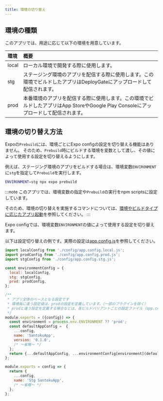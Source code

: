 ```yaml
---
title: 環境の切り替え
---
```


## 環境の種類

このアプリでは、用途に応じて以下の環境を用意しています。

| 環境 | 概要 |
|:--|:--|
| local | ローカル環境で開発する際に使用します。 |
| stg | ステージング環境のアプリを配信する際に使用します。この環境でビルドしたアプリはDeployGateにアップロードして配信されます。 |
| prod | 本番環境のアプリを配信する際に使用します。この環境でビルドしたアプリはApp StoreやGoogle Play Consoleにアップロードして配信されます。|

## 環境の切り替え方法

Expoの`Prebuild`には、環境ごとにExpo configの設定を切り替える機能はありません。
そのため、`Prebuild`時にビルドする環境を変数として渡し、その値によって使用する設定を切り替えるようにします。

例えば、ステージング環境のアプリをビルドする場合は、環境変数`ENVIRONMENT`に`stg`を指定して`Prebuild`を実行します。

```bash
ENVIRONMENT=stg npx expo prebuild
```

:::note
このアプリでは、環境変数の指定や`Prebuild`の実行をnpm scriptsに設定しています。

そのため、環境の切り替えを実施するコマンドについては、[環境やビルドタイプに応じたアプリ起動](./app-launch-per-build-settings)を参照してください。
:::

Expo configでは、環境変数`ENVIRONMENT`の値によって使用する設定を切り替えます。

以下は設定切り替えの例です。実際の設定は[app.config.js](https://github.com/{@inject:organization}/mobile-app-crib-notes/tree/master/example-app/SantokuApp/app.config.js)を参照してください。

```javascript title=app.config.js
import localConfig from './config/app.config.local.js';
import prodConfig from './config/app.config.prod.js';
import stgConfig from './config/app.config.stg.js';

const environmentConfig = {
  local: localConfig,
  stg: stgConfig,
  prod: prodConfig,
};

/**
 * アプリ全体のベースとなる設定です
 * 環境毎に違う設定値は、prodの設定を定義しています。（一部のプラグインを除く）
 * prodと違う設定を定義する場合などは、各ビルドバリアントごとの設定ファイル（app.config.xxx.json）で再定義してください。
 */
module.exports = ({config}) => {
  const environment = process.env.ENVIRONMENT ?? 'prod';
  const defaultAppConfig =  {
    ...config,
    name: 'SantokuApp',
    version: '0.1.0',
    /* ～省略～ */
  };
  return {...defaultAppConfig, ...environmentConfig[environment](defaultAppConfig)};
};
```

```javascript title=app.config.stg.js
module.exports = config => {
  return {
    ...config,
    name: 'Stg SantokuApp',
    /* ～省略～ */
  };
};
```
